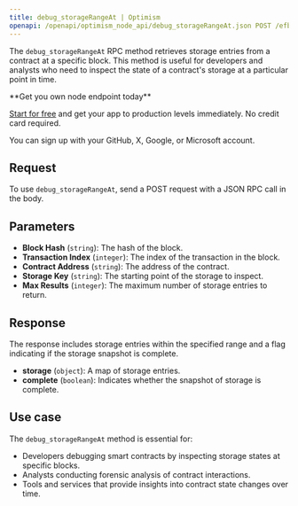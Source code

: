 ---
title: debug_storageRangeAt | Optimism
openapi: /openapi/optimism_node_api/debug_storageRangeAt.json POST /efb0a5eccd2caa5135eb54eba6f7f300
---

The `debug_storageRangeAt` RPC method retrieves storage entries from a contract at a specific block. This method is useful for developers and analysts who need to inspect the state of a contract's storage at a particular point in time.

<Check>
**Get you own node endpoint today**

[Start for free](https://console.chainstack.com/) and get your app to production levels immediately. No credit card required.

You can sign up with your GitHub, X, Google, or Microsoft account.
</Check>


## Request

To use `debug_storageRangeAt`, send a POST request with a JSON RPC call in the body.

## Parameters

* **Block Hash** (`string`): The hash of the block.
* **Transaction Index** (`integer`): The index of the transaction in the block.
* **Contract Address** (`string`): The address of the contract.
* **Storage Key** (`string`): The starting point of the storage to inspect.
* **Max Results** (`integer`): The maximum number of storage entries to return.

## Response

The response includes storage entries within the specified range and a flag indicating if the storage snapshot is complete.

* **storage** (`object`): A map of storage entries.
* **complete** (`boolean`): Indicates whether the snapshot of storage is complete.

## Use case

The `debug_storageRangeAt` method is essential for:

* Developers debugging smart contracts by inspecting storage states at specific blocks.
* Analysts conducting forensic analysis of contract interactions.
* Tools and services that provide insights into contract state changes over time.
